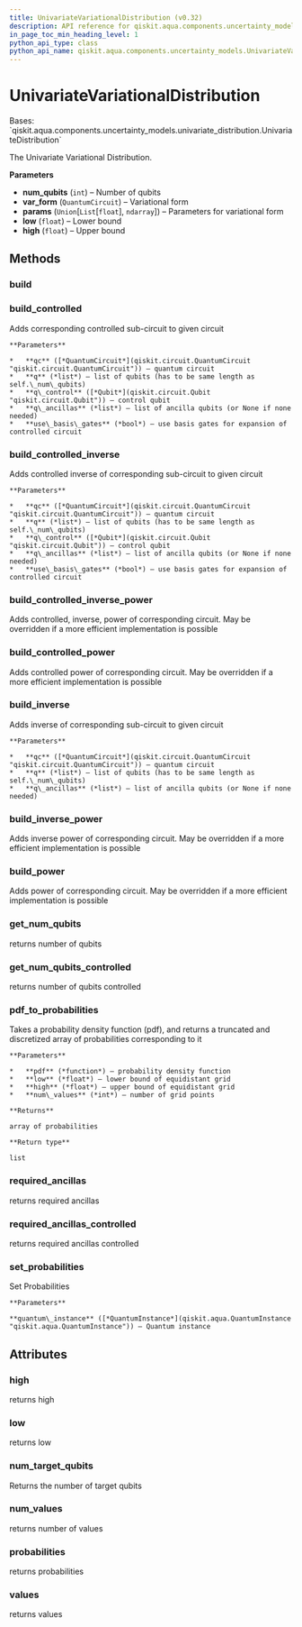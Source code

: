 ```yaml
---
title: UnivariateVariationalDistribution (v0.32)
description: API reference for qiskit.aqua.components.uncertainty_models.UnivariateVariationalDistribution in qiskit v0.32
in_page_toc_min_heading_level: 1
python_api_type: class
python_api_name: qiskit.aqua.components.uncertainty_models.UnivariateVariationalDistribution
---
```


# UnivariateVariationalDistribution

<Class id="qiskit.aqua.components.uncertainty_models.UnivariateVariationalDistribution" isDedicatedPage={true} github="https://github.com/qiskit-community/qiskit-aqua/tree/stable/0.9/qiskit/aqua/components/uncertainty_models/univariate_variational_distribution.py" signature="UnivariateVariationalDistribution(num_qubits, var_form, params, low=0, high=1)" modifiers="class">
  Bases: `qiskit.aqua.components.uncertainty_models.univariate_distribution.UnivariateDistribution`

  The Univariate Variational Distribution.

  **Parameters**

  *   **num\_qubits** (`int`) – Number of qubits
  *   **var\_form** (`QuantumCircuit`) – Variational form
  *   **params** (`Union`\[`List`\[`float`], `ndarray`]) – Parameters for variational form
  *   **low** (`float`) – Lower bound
  *   **high** (`float`) – Upper bound

  ## Methods

  <span id="qiskit-aqua-components-uncertainty-models-univariatevariationaldistribution-build" />

  ### build

  <Function id="qiskit.aqua.components.uncertainty_models.UnivariateVariationalDistribution.build" signature="UnivariateVariationalDistribution.build(qc, q, q_ancillas=None, params=None)" />

  <span id="qiskit-aqua-components-uncertainty-models-univariatevariationaldistribution-build-controlled" />

  ### build\_controlled

  <Function id="qiskit.aqua.components.uncertainty_models.UnivariateVariationalDistribution.build_controlled" signature="UnivariateVariationalDistribution.build_controlled(qc, q, q_control, q_ancillas=None, use_basis_gates=True)">
    Adds corresponding controlled sub-circuit to given circuit

    **Parameters**

    *   **qc** ([*QuantumCircuit*](qiskit.circuit.QuantumCircuit "qiskit.circuit.QuantumCircuit")) – quantum circuit
    *   **q** (*list*) – list of qubits (has to be same length as self.\_num\_qubits)
    *   **q\_control** ([*Qubit*](qiskit.circuit.Qubit "qiskit.circuit.Qubit")) – control qubit
    *   **q\_ancillas** (*list*) – list of ancilla qubits (or None if none needed)
    *   **use\_basis\_gates** (*bool*) – use basis gates for expansion of controlled circuit
  </Function>

  <span id="qiskit-aqua-components-uncertainty-models-univariatevariationaldistribution-build-controlled-inverse" />

  ### build\_controlled\_inverse

  <Function id="qiskit.aqua.components.uncertainty_models.UnivariateVariationalDistribution.build_controlled_inverse" signature="UnivariateVariationalDistribution.build_controlled_inverse(qc, q, q_control, q_ancillas=None, use_basis_gates=True)">
    Adds controlled inverse of corresponding sub-circuit to given circuit

    **Parameters**

    *   **qc** ([*QuantumCircuit*](qiskit.circuit.QuantumCircuit "qiskit.circuit.QuantumCircuit")) – quantum circuit
    *   **q** (*list*) – list of qubits (has to be same length as self.\_num\_qubits)
    *   **q\_control** ([*Qubit*](qiskit.circuit.Qubit "qiskit.circuit.Qubit")) – control qubit
    *   **q\_ancillas** (*list*) – list of ancilla qubits (or None if none needed)
    *   **use\_basis\_gates** (*bool*) – use basis gates for expansion of controlled circuit
  </Function>

  <span id="qiskit-aqua-components-uncertainty-models-univariatevariationaldistribution-build-controlled-inverse-power" />

  ### build\_controlled\_inverse\_power

  <Function id="qiskit.aqua.components.uncertainty_models.UnivariateVariationalDistribution.build_controlled_inverse_power" signature="UnivariateVariationalDistribution.build_controlled_inverse_power(qc, q, q_control, power, q_ancillas=None, use_basis_gates=True)">
    Adds controlled, inverse, power of corresponding circuit. May be overridden if a more efficient implementation is possible
  </Function>

  <span id="qiskit-aqua-components-uncertainty-models-univariatevariationaldistribution-build-controlled-power" />

  ### build\_controlled\_power

  <Function id="qiskit.aqua.components.uncertainty_models.UnivariateVariationalDistribution.build_controlled_power" signature="UnivariateVariationalDistribution.build_controlled_power(qc, q, q_control, power, q_ancillas=None, use_basis_gates=True)">
    Adds controlled power of corresponding circuit. May be overridden if a more efficient implementation is possible
  </Function>

  <span id="qiskit-aqua-components-uncertainty-models-univariatevariationaldistribution-build-inverse" />

  ### build\_inverse

  <Function id="qiskit.aqua.components.uncertainty_models.UnivariateVariationalDistribution.build_inverse" signature="UnivariateVariationalDistribution.build_inverse(qc, q, q_ancillas=None)">
    Adds inverse of corresponding sub-circuit to given circuit

    **Parameters**

    *   **qc** ([*QuantumCircuit*](qiskit.circuit.QuantumCircuit "qiskit.circuit.QuantumCircuit")) – quantum circuit
    *   **q** (*list*) – list of qubits (has to be same length as self.\_num\_qubits)
    *   **q\_ancillas** (*list*) – list of ancilla qubits (or None if none needed)
  </Function>

  <span id="qiskit-aqua-components-uncertainty-models-univariatevariationaldistribution-build-inverse-power" />

  ### build\_inverse\_power

  <Function id="qiskit.aqua.components.uncertainty_models.UnivariateVariationalDistribution.build_inverse_power" signature="UnivariateVariationalDistribution.build_inverse_power(qc, q, power, q_ancillas=None)">
    Adds inverse power of corresponding circuit. May be overridden if a more efficient implementation is possible
  </Function>

  <span id="qiskit-aqua-components-uncertainty-models-univariatevariationaldistribution-build-power" />

  ### build\_power

  <Function id="qiskit.aqua.components.uncertainty_models.UnivariateVariationalDistribution.build_power" signature="UnivariateVariationalDistribution.build_power(qc, q, power, q_ancillas=None)">
    Adds power of corresponding circuit. May be overridden if a more efficient implementation is possible
  </Function>

  <span id="qiskit-aqua-components-uncertainty-models-univariatevariationaldistribution-get-num-qubits" />

  ### get\_num\_qubits

  <Function id="qiskit.aqua.components.uncertainty_models.UnivariateVariationalDistribution.get_num_qubits" signature="UnivariateVariationalDistribution.get_num_qubits()">
    returns number of qubits
  </Function>

  <span id="qiskit-aqua-components-uncertainty-models-univariatevariationaldistribution-get-num-qubits-controlled" />

  ### get\_num\_qubits\_controlled

  <Function id="qiskit.aqua.components.uncertainty_models.UnivariateVariationalDistribution.get_num_qubits_controlled" signature="UnivariateVariationalDistribution.get_num_qubits_controlled()">
    returns number of qubits controlled
  </Function>

  <span id="qiskit-aqua-components-uncertainty-models-univariatevariationaldistribution-pdf-to-probabilities" />

  ### pdf\_to\_probabilities

  <Function id="qiskit.aqua.components.uncertainty_models.UnivariateVariationalDistribution.pdf_to_probabilities" signature="UnivariateVariationalDistribution.pdf_to_probabilities(pdf, low, high, num_values)" modifiers="static">
    Takes a probability density function (pdf), and returns a truncated and discretized array of probabilities corresponding to it

    **Parameters**

    *   **pdf** (*function*) – probability density function
    *   **low** (*float*) – lower bound of equidistant grid
    *   **high** (*float*) – upper bound of equidistant grid
    *   **num\_values** (*int*) – number of grid points

    **Returns**

    array of probabilities

    **Return type**

    list
  </Function>

  <span id="qiskit-aqua-components-uncertainty-models-univariatevariationaldistribution-required-ancillas" />

  ### required\_ancillas

  <Function id="qiskit.aqua.components.uncertainty_models.UnivariateVariationalDistribution.required_ancillas" signature="UnivariateVariationalDistribution.required_ancillas()">
    returns required ancillas
  </Function>

  <span id="qiskit-aqua-components-uncertainty-models-univariatevariationaldistribution-required-ancillas-controlled" />

  ### required\_ancillas\_controlled

  <Function id="qiskit.aqua.components.uncertainty_models.UnivariateVariationalDistribution.required_ancillas_controlled" signature="UnivariateVariationalDistribution.required_ancillas_controlled()">
    returns required ancillas controlled
  </Function>

  <span id="qiskit-aqua-components-uncertainty-models-univariatevariationaldistribution-set-probabilities" />

  ### set\_probabilities

  <Function id="qiskit.aqua.components.uncertainty_models.UnivariateVariationalDistribution.set_probabilities" signature="UnivariateVariationalDistribution.set_probabilities(quantum_instance)">
    Set Probabilities

    **Parameters**

    **quantum\_instance** ([*QuantumInstance*](qiskit.aqua.QuantumInstance "qiskit.aqua.QuantumInstance")) – Quantum instance
  </Function>

  ## Attributes

  ### high

  <Attribute id="qiskit.aqua.components.uncertainty_models.UnivariateVariationalDistribution.high">
    returns high
  </Attribute>

  ### low

  <Attribute id="qiskit.aqua.components.uncertainty_models.UnivariateVariationalDistribution.low">
    returns low
  </Attribute>

  ### num\_target\_qubits

  <Attribute id="qiskit.aqua.components.uncertainty_models.UnivariateVariationalDistribution.num_target_qubits">
    Returns the number of target qubits
  </Attribute>

  ### num\_values

  <Attribute id="qiskit.aqua.components.uncertainty_models.UnivariateVariationalDistribution.num_values">
    returns number of values
  </Attribute>

  ### probabilities

  <Attribute id="qiskit.aqua.components.uncertainty_models.UnivariateVariationalDistribution.probabilities">
    returns probabilities
  </Attribute>

  ### values

  <Attribute id="qiskit.aqua.components.uncertainty_models.UnivariateVariationalDistribution.values">
    returns values
  </Attribute>
</Class>


